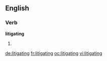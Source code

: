 ==English==

===Verb===
'''litigating'''

# {{present participle of|litigate}}

[[de:litigating]]
[[fr:litigating]]
[[oc:litigating]]
[[vi:litigating]]